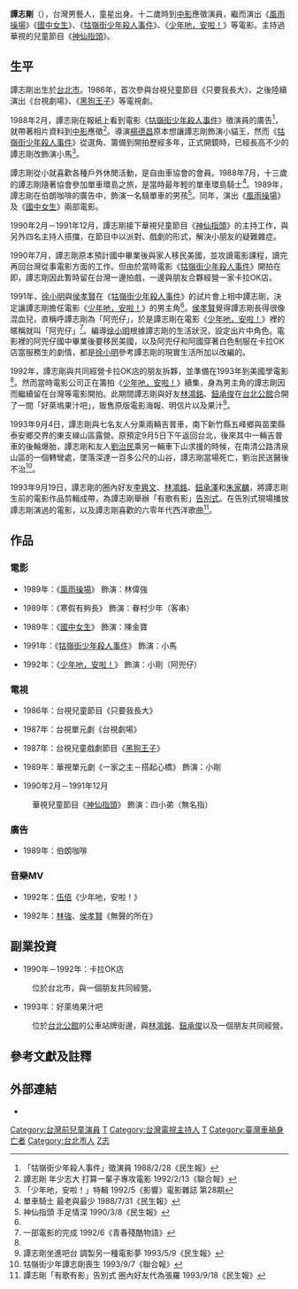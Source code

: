 {{藝人
|姓名 = 譚志剛
|類型 = 男藝人
|英文名 = Tan Chih-kang
|綽號 = 小剛
|出生日期 = {{birth date|1975|7|20}}<ref>牯嶺街少年座談會 1991/7《薔薇兒》明星雜誌 第7期</ref>
|出生地點 = {{TWN}}[[台北市|台北市]]
|國籍 = {{ROC}}
|逝世日期 = {{death_date_and_age|1993|9|5|1975|7|20|}}
|逝世地點 = {{TWN}}[[新竹縣|新竹縣]]
|語言 = [[國語|國語]]、[[台語|台語]]、[[英語|英語]]
|職業 = [[演員|演員]]、[[主持人|主持人]]<br/>卡拉OK店老闆、海報店老闆
|出道日期 = 1986年
|出道作 = 《只要我長大》
|代表作 = 《少年吔，安啦！》<br/>《牯嶺街少年殺人事件》
|活躍年代 = 1986年－1993年
|網站 = 
|imdb = 2000990
}}

'''譚志剛'''（{{bd|1975年|7月20日|1993年|9月5日|catIdx=Tang譚志剛}}），台灣男藝人，童星出身。十二歲時到[[中央電影事業股份有限公司|中影]]應徵演員，繼而演出《[[風雨操場_(電影)|風雨操場]]》《[[國中女生|國中女生]]》、《[[牯嶺街少年殺人事件|牯嶺街少年殺人事件]]》、《[[少年吔，安啦！|少年吔，安啦！]]》等電影。主持過華視的兒童節目《[[神仙指頭|神仙指頭]]》。

== 生平 ==
譚志剛出生於[[台北市|台北市]]。1986年，首次參與台視兒童節目《只要我長大》，之後陸續演出《台視劇場》、《[[黑狗王子|黑狗王子]]》等電視劇。

1988年2月，譚志剛在報紙上看到電影《[[牯嶺街少年殺人事件|牯嶺街少年殺人事件]]》徵演員的廣告<ref>「牯嶺街少年殺人事件」徵演員 1988/2/28《民生報》</ref>，就帶著相片資料到[[中央電影事業股份有限公司|中影]]應徵<ref name="#1">譚志剛 年少志大 打算一輩子專攻電影 1992/2/13《聯合報》</ref>。導演[[楊德昌|楊德昌]]原本想讓譚志剛飾演小貓王，然而《[[牯嶺街少年殺人事件|牯嶺街少年殺人事件]]》從選角、籌備到開拍歷經多年，正式開鏡時，已經長高不少的譚志剛改飾演小馬<ref name="#2">「少年吔，安啦！」特輯 1992/5《影響》電影雜誌 第28期</ref>。

譚志剛從小就喜歡各種戶外休閒活動，是自由車協會的會員。1988年7月，十三歲的譚志剛隨著協會參加單車環島之旅，是當時最年輕的單車環島騎士<ref>單車騎士 最老與最少 1988/7/31《民生報》</ref>。1989年，譚志剛在伯朗咖啡的廣告中，飾演一名騎單車的男孩<ref>神仙指頭 手足情深 1990/3/8《民生報》</ref>。同年，演出《[[風雨操場_(電影)|風雨操場]]》及《[[國中女生|國中女生]]》兩部電影。

1990年2月－1991年12月，譚志剛接下華視兒童節目《[[神仙指頭|神仙指頭]]》的主持工作，與另外四名主持人搭擋，在節目中以派對、戲劇的形式，解決小朋友的疑難雜症。

1990年7月，譚志剛原本預計國中畢業後與家人移民美國，並攻讀電影課程，讀完再回台灣從事電影方面的工作。但由於當時電影《[[牯嶺街少年殺人事件|牯嶺街少年殺人事件]]》開拍在即，譚志剛因此暫時留在台灣一邊拍戲，一邊與朋友合夥經營一家卡拉OK店。

1991年，[[徐小明|徐小明]]與[[侯孝賢|侯孝賢]]在《[[牯嶺街少年殺人事件|牯嶺街少年殺人事件]]》的試片會上相中譚志剛，決定讓譚志剛擔任電影《[[少年吔，安啦！|少年吔，安啦！]]》的男主角<ref name="#2"/>。[[侯孝賢|侯孝賢]]覺得譚志剛長得很像混血兒，直稱呼譚志剛為「阿兜仔」，於是譚志剛在電影《[[少年吔，安啦！|少年吔，安啦！]]》裡的暱稱就叫「阿兜仔」<ref>一部電影的完成 1992/6《青春殘酷物語》</ref>。編導[[徐小明|徐小明]]根據譚志剛的生活狀況，設定出片中角色。電影裡的阿兜仔國中畢業後要移民美國，以及阿兜仔和阿國穿著白色制服在卡拉OK店當服務生的劇情，都是[[徐小明|徐小明]]參考譚志剛的現實生活所加以改編的。

1992年，譚志剛與共同經營卡拉OK店的朋友拆夥，並準備在1993年到美國學電影<ref name="#1"/>。然而當時電影公司正在籌拍《[[少年吔，安啦！|少年吔，安啦！]]》續集，身為男主角的譚志剛因而繼續留在台灣等電影開拍。此期間譚志剛與好友[[林鴻銘|林鴻銘]]、[[鈕承俊|鈕承俊]]在[[台北公館|台北公館]]合開了一間「好萊塢果汁吧」，販售原版電影海報、明信片以及果汁<ref>譚志剛坐進吧台 調製另一種電影夢 1993/5/9《民生報》</ref>。

1993年9月4日，譚志剛與七名友人分乘兩輛吉普車，南下新竹縣五峰鄉與苗栗縣泰安鄉交界的東支線山區露營。原預定9月5日下午返回台北，後來其中一輛吉普車的後輪爆胎，譚志剛和友人[[劉治民|劉治民]]乘另一輛車下山求援的時候，在南清公路清泉山區的一個轉彎處，墜落深達一百多公尺的山谷，譚志剛當場死亡，劉治民送醫後不治<ref>牯嶺街少年譚志剛喪生 1993/9/7《聯合報》</ref>。

1993年9月19日，譚志剛的圈內好友[[李興文|李興文]]、[[林鴻銘|林鴻銘]]、[[鈕承澤|鈕承澤]]和[[朱家麟|朱家麟]]，將譚志剛生前的電影作品剪輯成帶，為譚志剛舉辦「有歌有影」[[告別式|告別式]]。在告別式現場播放譚志剛演過的電影，以及譚志剛喜歡的六零年代西洋歌曲<ref>譚志剛「有歌有影」告別式 圈內好友代為張羅 1993/9/18《民生報》</ref>。

== 作品 ==

=== 電影 ===
*1989年：《[[風雨操場_(電影)|風雨操場]]》 飾演：林偉強

*1989年：《寒假有夠長》 飾演：眷村少年（客串）

*1989年：《[[國中女生|國中女生]]》 飾演：陳金寶

*1991年：《[[牯嶺街少年殺人事件|牯嶺街少年殺人事件]]》 飾演：小馬

*1992年：《[[少年吔，安啦！|少年吔，安啦！]]》 飾演：小剛（阿兜仔）

=== 電視 ===

*1986年：台視兒童節目《只要我長大》

*1987年：台視單元劇《台視劇場》

*1987年：台視兒童戲劇節目《[[黑狗王子|黑狗王子]]》

*1989年：華視單元劇《一家之主－搭起心橋》 飾演：小剛

*1990年2月－1991年12月
:華視兒童節目《[[神仙指頭|神仙指頭]]》 飾演：四小弟（無名指）

=== 廣告 ===
*1989年：伯朗咖啡

=== 音樂MV ===
*1992年：[[伍佰|伍佰]]《少年吔，安啦！》

*1992年：[[林強_(1964年)|林強]]、[[侯孝賢|侯孝賢]]《無聲的所在》

== 副業投資 ==
*1990年－1992年：卡拉OK店
:位於台北市，與一個朋友共同經營。

*1993年：好萊塢果汁吧
:位於[[台北公館|台北公館]]的公車站牌街邊，與[[林鴻銘|林鴻銘]]、[[鈕承俊|鈕承俊]]以及一個朋友共同經營。

== 參考文獻及註釋 ==
{{reflist}}

== 外部連結 ==
*{{imdb name|2000990}}

{{DEFAULTSORT:Tan譚}}
[[Category:台灣前兒童演員|Category:台灣前兒童演員]]
[[Category:臺灣電影男演員|T]]
[[Category:台灣電視主持人|Category:台灣電視主持人]]
[[Category:臺灣電視男演員|T]]
[[Category:臺灣車禍身亡者|Category:臺灣車禍身亡者]]
[[Category:台北市人|Category:台北市人]]
[[Category:譚姓|Z志]]